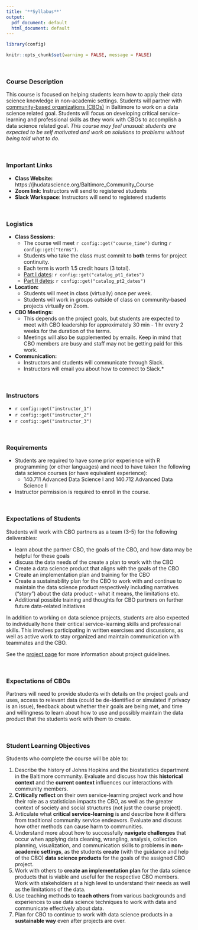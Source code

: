 ```yaml
---
title: '**Syllabus**'
output:
  pdf_document: default
  html_document: default
---
```


```r
library(config)

knitr::opts_chunk$set(warning = FALSE, message = FALSE)
```

<!-- <link rel="stylesheet" href="https://cdnjs.cloudflare.com/ajax/libs/font-awesome/4.7.0/css/font-awesome.min.css"> -->


<!-- <a href="syllabus.pdf" target="_blank" download = "syllabus.pdf"  ><button class="btn"><i class="fas fa-file-alt"></i> PDF version</button></a> -->

<br>

### Course Description

This course is focused on helping students learn how to apply their data science knowledge in non-academic settings. Students will partner with [community-based organizations (CBOs)](https://source.jhu.edu/about/partner-organizations) in Baltimore to work on a data science related goal. Students will focus on developing critical service-learning and professional skills as they work with CBOs to accomplish a data science related goal. _This course may feel unusual: students are expected to be self motivated and work on solutions to problems without being told what to do._

<br>

### Important Links

- **Class Website:** https://jhudatascience.org/Baltimore_Community_Course 
- **Zoom link**: Instructors will send to registered students
- **Slack Workspace**: Instructors will send to registered students

<br>

### Logistics

* **Class Sessions:** 
    + The course will meet `r config::get("course_time")` during `r config::get("terms")`.
    + Students who take the class must commit to **both** terms for project continuity.
    + Each term is worth 1.5 credit hours (3 total).
    + [Part I dates](`r config::get("catalog_pt1")`): `r config::get("catalog_pt1_dates")`
    + [Part II dates](`r config::get("catalog_pt2")`): `r config::get("catalog_pt2_dates")`

- **Location:** 
    + Students will meet in class (virtually) once per week.
    + Students will work in groups outside of class on community-based projects virtually on Zoom.

- **CBO Meetings:** 
    + This depends on the project goals, but students are expected to meet with CBO leadership for approximately 30 min - 1 hr every 2 weeks for the duration of the terms. 
    + Meetings will also be supplemented by emails. Keep in mind that CBO members are busy and staff may not be getting paid for this work.
    
- **Communication:** 
    + Instructors and students will communicate through Slack.
    + Instructors will email you about how to connect to Slack.*

<br>

### Instructors

- `r config::get("instructor_1")`
- `r config::get("instructor_2")`
- `r config::get("instructor_3")`

<br>

### Requirements

- Students are required to have some prior experience with R programming (or other languages) and need to have taken the following data science courses (or have equivalent experience):
    + 140.711 Advanced Data Science I and 140.712 Advanced Data Science II
- Instructor permission is required to enroll in the course. 

<br>

### Expectations of Students
 
Students will work with CBO partners as a team (3-5) for the following deliverables:

- learn about the partner CBO, the goals of the CBO, and how data may be helpful for these goals
- discuss the data needs of the create a plan to work with the CBO
- Create a data science product that aligns with the goals of the CBO
- Create an implementation plan and training for the CBO
- Create a sustainability plan for the CBO to work with and continue to maintain the data science product respectively including narratives ("story") about the data product - what it means, the limitations etc.
- Additional possible training and thoughts for CBO partners on further future data-related initiatives

In addition to working on data science projects, students are also expected to individually hone their critical service-learning skills and professional skills. This involves participating in written exercises and discussions, as well as active work to stay organized and maintain communication with teammates and the CBO. 

See the [project page](https://jhudatascience.org/Baltimore_Community_Course/projects.html) for more information about project guidelines.

<br>

### Expectations of CBOs

Partners will need to provide students with details on the project goals and uses, access to relevant data (could be de-identified or simulated if privacy is an issue), feedback about whether their goals are being met, and time and willingness to learn about how to use and possibly maintain the data product that the students work with them to create.

<br>

### Student Learning Objectives

Students who complete the course will be able to:

1) Describe the history of Johns Hopkins and the biostatistics department in the Baltimore community.  Evaluate and discuss how this **historical context** and the **current context** influences our interactions with community members.
2) **Critically reflect** on their own service-learning project work and how their role as a statistician impacts the CBO, as well as the greater context of society and social structures (not just the course project).
3) Articulate what **critical service-learning** is and describe how it differs from traditional community service endeavors. Evaluate and discuss how other methods can cause harm to communities.
4) Understand more about how to successfully **navigate challenges** that occur when applying data cleaning, wrangling, analysis, collection planning, visualization, and communication skills to problems in **non-academic settings**, as the students **create** (with the guidance and help of the CBO) **data science products** for the goals of the assigned CBO project. 
5) Work with others to **create an implementation plan** for the data science products that is viable and useful for the respective CBO members. Work with stakeholders at a high level to understand their needs as well as the limitations of the data.
6) Use teaching methods to **teach others** from various backgrounds and experiences  to use data science techniques to work with data and communicate effectively about data. 
7) Plan for CBO to continue to work with data science products in a **sustainable way** even after projects are over.


<!-- ```{r, child="code_of_conduct.Rmd"} -->

<!-- ``` -->

<!-- ```{r, child="evaluation.Rmd"} -->

<!-- ``` -->
